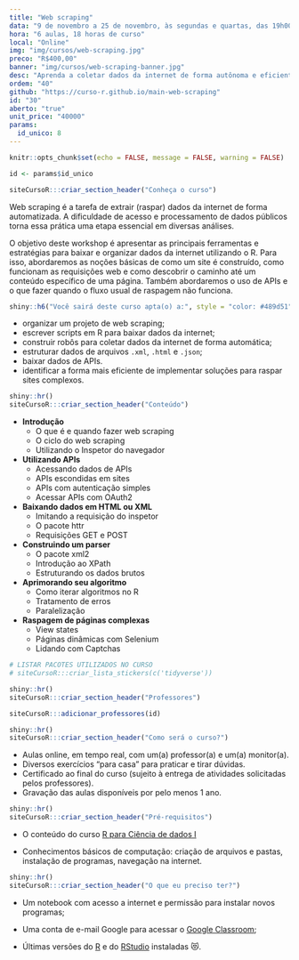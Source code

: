 ```yaml
---
title: "Web scraping"
data: "9 de novembro a 25 de novembro, às segundas e quartas, das 19h00 às 22h00"
hora: "6 aulas, 18 horas de curso"
local: "Online"
img: "img/cursos/web-scraping.jpg"
preco: "R$400,00"
banner: "img/cursos/web-scraping-banner.jpg"
desc: "Aprenda a coletar dados da internet de forma autônoma e eficiente utilizando o R."
ordem: "40"
github: "https://curso-r.github.io/main-web-scraping"
id: "30"
aberto: "true"
unit_price: "40000"
params:
  id_unico: 8
---
```



```r
knitr::opts_chunk$set(echo = FALSE, message = FALSE, warning = FALSE)

id <- params$id_unico
```

```r
siteCursoR:::criar_section_header("Conheça o curso")
```

Web scraping é a tarefa de extrair (raspar) dados da internet de forma automatizada. A dificuldade de acesso e processamento de dados públicos torna essa prática uma etapa essencial em diversas análises.

O objetivo deste workshop é apresentar as principais ferramentas e estratégias para baixar e organizar dados da internet utilizando o R. Para isso, abordaremos as noções básicas de como um site é construído, como funcionam as requisições web e como descobrir o caminho até um conteúdo específico de uma página. Também abordaremos o uso de APIs e o que fazer quando o fluxo usual de raspagem não funciona.

```r
shiny::h6("Você sairá deste curso apta(o) a:", style = "color: #489d51")
```


::: {.voce-saira}
- organizar um projeto de web scraping;
- escrever scripts em R para baixar dados da internet;
- construir robôs para coletar dados da internet de forma automática;
- estruturar dados de arquivos `.xml`, `.html` e `.json`;
- baixar dados de APIs.
- identificar a forma mais eficiente de implementar soluções para raspar sites complexos.
:::


```r
shiny::hr()
siteCursoR:::criar_section_header("Conteúdo")
```

::: {.row}

:::: {.column-esq}
- **Introdução**
  - O que é e quando fazer web scraping
  - O ciclo do web scraping
  - Utilizando o Inspetor do navegador
- **Utilizando APIs**
  - Acessando dados de APIs
  - APIs escondidas em sites
  - APIs com autenticação simples
  - Acessar APIs com OAuth2
- **Baixando dados em HTML ou XML**
  - Imitando a requisição do inspetor
  - O pacote httr
  - Requisições GET e POST
- **Construindo um parser**
  - O pacote xml2
  - Introdução ao XPath
  - Estruturando os dados brutos
- **Aprimorando seu algoritmo**
  - Como iterar algoritmos no R
  - Tratamento de erros
  - Paralelização
- **Raspagem de páginas complexas**
  - View states
  - Páginas dinâmicas com Selenium
  - Lidando com Captchas
::::

:::: {.column-dir}

::::: {.row .justify-content-center}
```r
# LISTAR PACOTES UTILIZADOS NO CURSO
# siteCursoR:::criar_lista_stickers(c('tidyverse'))
```
:::::

:::: 

:::

```r
shiny::hr()
siteCursoR:::criar_section_header("Professores")
```

```r
siteCursoR:::adicionar_professores(id)
```

```r
shiny::hr()
siteCursoR:::criar_section_header("Como será o curso?")
```

- Aulas online, em tempo real, com um(a) professor(a) e um(a) monitor(a). 
- Diversos exercícios "para casa" para praticar e tirar dúvidas.
- Certificado ao final do curso (sujeito à entrega de atividades solicitadas pelos professores).
- Gravação das aulas disponíveis por pelo menos 1 ano.

```r
shiny::hr()
siteCursoR:::criar_section_header("Pré-requisitos") 
```

- O conteúdo do curso [R para Ciência de dados I](https://www.curso-r.com/cursos/r4ds-1)

- Conhecimentos básicos de computação: criação de arquivos e pastas, instalação de programas, navegação na internet.

```r
shiny::hr()
siteCursoR:::criar_section_header("O que eu preciso ter?")
```

- Um notebook com acesso a internet e permissão para instalar novos programas;

- Uma conta de e-mail Google para acessar o [Google Classroom](https://classroom.google.com/);

-  Últimas versões do [R](https://cran.r-project.org/) e do [RStudio](https://www.rstudio.com/products/rstudio/download/) instaladas &#128571;.
